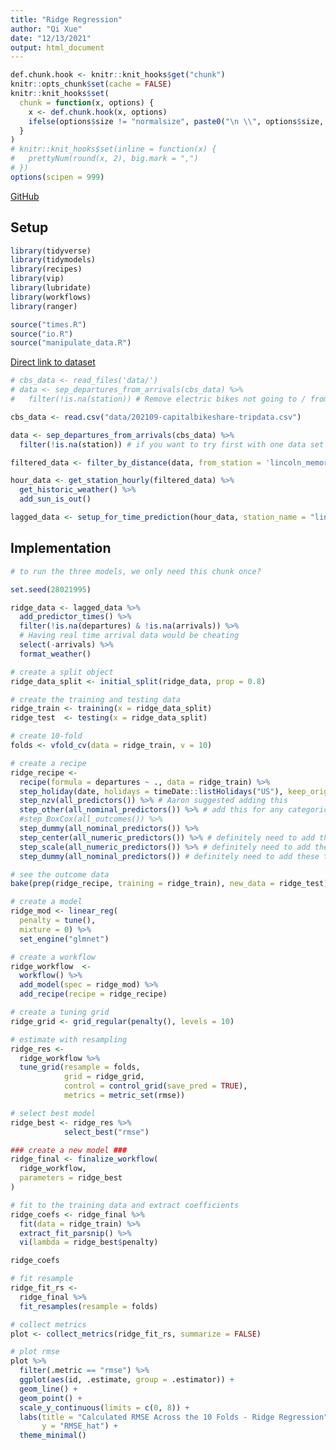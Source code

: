 ```yaml
---
title: "Ridge Regression"
author: "Qi Xue"
date: "12/13/2021"
output: html_document
---
```


```r
def.chunk.hook <- knitr::knit_hooks$get("chunk")
knitr::opts_chunk$set(cache = FALSE)
knitr::knit_hooks$set(
  chunk = function(x, options) {
    x <- def.chunk.hook(x, options)
    ifelse(options$size != "normalsize", paste0("\n \\", options$size, "\n\n", x, "\n\n \\normalsize"), x)
  }
)
# knitr::knit_hooks$set(inline = function(x) {
#   prettyNum(round(x, 2), big.mark = ",")
# })
options(scipen = 999)
```

\begin{center}
\Huge{PPOL 670 | Final Project}

\Huge{ridge Regression}
\end{center}

\vspace{0.1in}

[GitHub](https://github.com/elenabagnera/CapitalBikesProject)

## Setup

```r

library(tidyverse)
library(tidymodels)
library(recipes)
library(vip)
library(lubridate)
library(workflows)
library(ranger)

source("times.R")
source("io.R")
source("manipulate_data.R")
```

[Direct link to dataset](https://s3.amazonaws.com/capitalbikeshare-data/202108-capitalbikeshare-tripdata.zip)

```r

# cbs_data <- read_files('data/')
# data <- sep_departures_from_arrivals(cbs_data) %>%
#   filter(!is.na(station)) # Remove electric bikes not going to / from a station

cbs_data <- read.csv("data/202109-capitalbikeshare-tripdata.csv")

data <- sep_departures_from_arrivals(cbs_data) %>%
  filter(!is.na(station)) # if you want to try first with one data set only to not overload your machine you can use these lines instead of the above

filtered_data <- filter_by_distance(data, from_station = 'lincoln_memorial', distance_m = 1600)

hour_data <- get_station_hourly(filtered_data) %>%
  get_historic_weather() %>%
  add_sun_is_out()

lagged_data <- setup_for_time_prediction(hour_data, station_name = "lincoln_memorial")
```

## Implementation

```r

# to run the three models, we only need this chunk once?

set.seed(28021995)

ridge_data <- lagged_data %>%
  add_predictor_times() %>%
  filter(!is.na(departures) & !is.na(arrivals)) %>%
  # Having real time arrival data would be cheating
  select(-arrivals) %>%
  format_weather()

# create a split object
ridge_data_split <- initial_split(ridge_data, prop = 0.8)

# create the training and testing data
ridge_train <- training(x = ridge_data_split)
ridge_test  <- testing(x = ridge_data_split)

# create 10-fold
folds <- vfold_cv(data = ridge_train, v = 10)
```

```r

# create a recipe
ridge_recipe <-
  recipe(formula = departures ~ ., data = ridge_train) %>%
  step_holiday(date, holidays = timeDate::listHolidays("US"), keep_original_cols = FALSE) %>% # Aaron said we should put more weight on some holidays rather than other, for example 4th of July and inauguration day especially since we are looking at Lincoln memorial
  step_nzv(all_predictors()) %>% # Aaron suggested adding this
  step_other(all_nominal_predictors()) %>% # add this for any categorical predictors
  #step_BoxCox(all_outcomes()) %>% 
  step_dummy(all_nominal_predictors()) %>%
  step_center(all_numeric_predictors()) %>% # definitely need to add these too
  step_scale(all_numeric_predictors()) %>% # definitely need to add these too
  step_dummy(all_nominal_predictors()) # definitely need to add these too

# see the outcome data
bake(prep(ridge_recipe, training = ridge_train), new_data = ridge_test)
```

```r

# create a model
ridge_mod <- linear_reg(
  penalty = tune(), 
  mixture = 0) %>%
  set_engine("glmnet")

# create a workflow
ridge_workflow  <- 
  workflow() %>% 
  add_model(spec = ridge_mod) %>% 
  add_recipe(recipe = ridge_recipe)

# create a tuning grid
ridge_grid <- grid_regular(penalty(), levels = 10)

# estimate with resampling
ridge_res <- 
  ridge_workflow %>% 
  tune_grid(resample = folds,
            grid = ridge_grid,
            control = control_grid(save_pred = TRUE),
            metrics = metric_set(rmse))

# select best model
ridge_best <- ridge_res %>% 
            select_best("rmse")

### create a new model ###
ridge_final <- finalize_workflow(
  ridge_workflow,
  parameters = ridge_best
)

# fit to the training data and extract coefficients
ridge_coefs <- ridge_final %>%
  fit(data = ridge_train) %>%
  extract_fit_parsnip() %>%
  vi(lambda = ridge_best$penalty) 

ridge_coefs

# fit resample
ridge_fit_rs <-
  ridge_final %>% 
  fit_resamples(resample = folds)

# collect metrics
plot <- collect_metrics(ridge_fit_rs, summarize = FALSE)

# plot rmse
plot %>% 
  filter(.metric == "rmse") %>% 
  ggplot(aes(id, .estimate, group = .estimator)) +
  geom_line() +
  geom_point() +
  scale_y_continuous(limits = c(0, 8)) +
  labs(title = "Calculated RMSE Across the 10 Folds - Ridge Regression",
       y = "RMSE_hat") +
  theme_minimal()
```